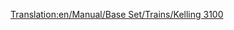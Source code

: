 [[Translation:en/Manual/Base Set/Trains/Kelling 3100]]
{{ru/Manual/Base Set/Trains/Поезда|Image=[[File:en/Manual/Base Set/Trains/Kelling3100.png]]
|Name=Kelling 3100
|Cost=£ 21093 (1054650 р.)
|Speed=104 км/ч (65 миль/ч)
|Weight=110 т
|Power=1500 л.с. (1119 кВт)
|Annual=£ 1599 (79950 р.)
|Designed=1959
|Lifespan=22
|Capacity=нет
|Description=
|Real-life=Kelling 3100 напоминает [http://en.wikipedia.org/wiki/EMC_1800_hp_B-B#EMC_demonstrators_511_and_512 EMD Demonstrator 511 и 512]. Реальный EMD Demonstrator был построен в 1935.
}}